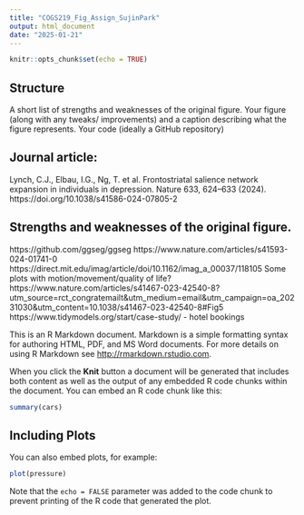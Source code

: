 ---
title: "COGS219_Fig_Assign_SujinPark"
output: html_document
date: "2025-01-21"
---

```{r setup, include=FALSE}
knitr::opts_chunk$set(echo = TRUE)
```

## Structure
A short list of strengths and weaknesses of the original figure.
Your figure (along with any tweaks/ improvements) and a caption describing what the figure represents.
Your code (ideally a GitHub repository)

## Journal article: 

Lynch, C.J., Elbau, I.G., Ng, T. et al. Frontostriatal salience network expansion in individuals in depression. Nature 633, 624–633 (2024). https://doi.org/10.1038/s41586-024-07805-2


## Strengths and weaknesses of the original figure. 

https://github.com/ggseg/ggseg
https://www.nature.com/articles/s41593-024-01741-0
https://direct.mit.edu/imag/article/doi/10.1162/imag_a_00037/118105 
Some plots with motion/movement/quality of life?  
https://www.nature.com/articles/s41467-023-42540-8?utm_source=rct_congratemailt&utm_medium=email&utm_campaign=oa_20231030&utm_content=10.1038/s41467-023-42540-8#Fig5 
https://www.tidymodels.org/start/case-study/ - hotel bookings 


This is an R Markdown document. Markdown is a simple formatting syntax for authoring HTML, PDF, and MS Word documents. For more details on using R Markdown see <http://rmarkdown.rstudio.com>.

When you click the **Knit** button a document will be generated that includes both content as well as the output of any embedded R code chunks within the document. You can embed an R code chunk like this:

```{r cars}
summary(cars)
```

## Including Plots

You can also embed plots, for example:

```{r pressure, echo=FALSE}
plot(pressure)
```

Note that the `echo = FALSE` parameter was added to the code chunk to prevent printing of the R code that generated the plot.
